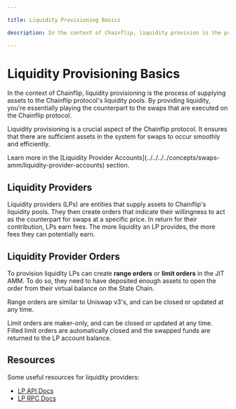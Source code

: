 ```yaml
---

title: Liquidity Provisioning Basics

description: In the context of Chainflip, liquidity provision is the process of supplying assets to the Chainflip protocol's liquidity pools. By providing liquidity, you're essentially playing the counterpart to the swaps that are executed on the Chainflip protocol.

---
```



# Liquidity Provisioning Basics

In the context of Chainflip, liquidity provisioning is the process of supplying assets to the Chainflip protocol's liquidity pools. By providing liquidity, you're essentially playing the counterpart to the swaps that are executed on the Chainflip protocol.

Liquidity provisioning is a crucial aspect of the Chainflip protocol. It ensures that there are sufficient assets in the system for swaps to occur smoothly and efficiently.

<Callout type="info">
  Learn more in the [Liquidity Provider
  Accounts](../../../../concepts/swaps-amm/liquidity-provider-accounts) section.
</Callout>

## Liquidity Providers

Liquidity providers (LPs) are entities that supply assets to Chainflip's liquidity pools. They then create orders that indicate their willingness to act as the counterpart for swaps at a specific price. In return for their contribution, LPs earn fees. The more liquidity an LP provides, the more fees they can potentially earn.

## Liquidity Provider Orders

To provision liquidity LPs can create **range orders** or **limit orders** in the JIT AMM. To do so, they need to have deposited enough assets to open the order from their virtual balance on the State Chain.

Range orders are similar to Uniswap v3's, and can be closed or updated at any time.

Limit orders are maker-only, and can be closed or updated at any time. Filled limit orders are automatically closed and the swapped funds are returned to the LP account balance.

## Resources

Some useful resources for liquidity providers:
- [LP API Docs](lp-api)
- [LP RPC Docs](lp-rpcs)